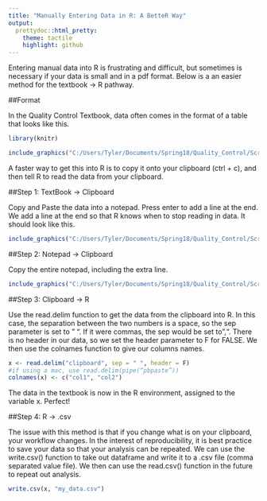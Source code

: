 ```yaml
---
title: "Manually Entering Data in R: A BetteR Way"
output:
  prettydoc::html_pretty:
    theme: tactile
    highlight: github
---
```



Entering manual data into R is frustrating and difficult, but sometimes is necessary if your data is small and in a pdf format. Below is a an easier method for the textbook -> R pathway.


##Format

In the Quality Control Textbook, data often comes in the format of a table that looks like this.
  

```r
library(knitr)
```

```r
include_graphics("C:/Users/Tyler/Documents/Spring18/Quality_Control/Screenshots/Example_data.png")

```
  
  
A faster way to get this into R is to copy it onto your clipboard (ctrl + c), and then tell R to read the data from your clipboard.  

##Step 1: TextBook -> Clipboard  

Copy and Paste the data into a notepad. Press enter to add a line at the end. We add a line at the end so that R knows when to stop reading in data. It should look like this.

```r

include_graphics("C:/Users/Tyler/Documents/Spring18/Quality_Control/Screenshots/Notepad.png")

```
  
##Step 2: Notepad -> Clipboard
 
  
Copy the entire notepad, including the extra line. 
  

```r
include_graphics("C:/Users/Tyler/Documents/Spring18/Quality_Control/Screenshots/Notepad_highlighted.png")

```
  
  
  
##Step 3: Clipboard -> R  
  
Use the read.delim function to get the data from the clipboard into R. In this case, the separation between the two numbers is a space, so the sep parameter is set to " ". If it were commas, the sep would be set to ",". There is no header in our data, so we set the header parameter to F for FALSE. We then use the colnames function to give our columns names.  
  
```r
x <- read.delim("clipboard", sep = " ", header = F)
#if using a mac, use read.delim(pipe(“pbpaste”))
colnames(x) <- c("col1", "col2")

```

The data in the textbook is now in the R environment, assigned to the variable x. Perfect!  
  
  
##Step 4: R -> .csv  
  
The issue with this method is that if you change what is on your clipboard, your workflow changes. In the interest of reproducibility, it is best practice to save your data so that your analysis can be repeated. We can use the write.csv() function to take out dataframe and write it to a .csv file (comma separated value file). We then can use the read.csv() function in the future to repeat out analysis.

```r
write.csv(x, "my_data.csv")
```






